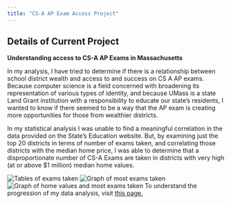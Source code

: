 ```yaml
---
title: "CS-A AP Exam Access Project"
---
```


## Details of Current Project

<b>Understanding access to CS-A AP Exams in Massachusetts </b>

In my analysis, I have tried to determine if there is a relationship between school district wealth and access to and success on CS A AP exams. Because computer science is a field concerned with broadening its representation of various types of identity, and because UMass is a state Land Grant institution with a responsibility to educate our state's residents, I wanted to know if there seemed to be a way that the AP exam is creating more opportunities for those from wealthier districts. 

In my statistical analysis I was unable to find a meaningful correlation in the data provided on the State's Education website.  But, by examining just the top 20 districts in terms of number of exams taken, and correlating those districts with the median home price, I was able to determine that a disproportionate number of CS-A Exams are taken in districts with very high (at or above $1 million) median home values.

![Tables of exams taken](img/img1.png)
![Graph of most exams taken](img/img2.png)
![Graph of home values and most exams taken](img/img3.png)
To understand the progression of my data analysis, visit <a href="final_project.html"> this page.</a>